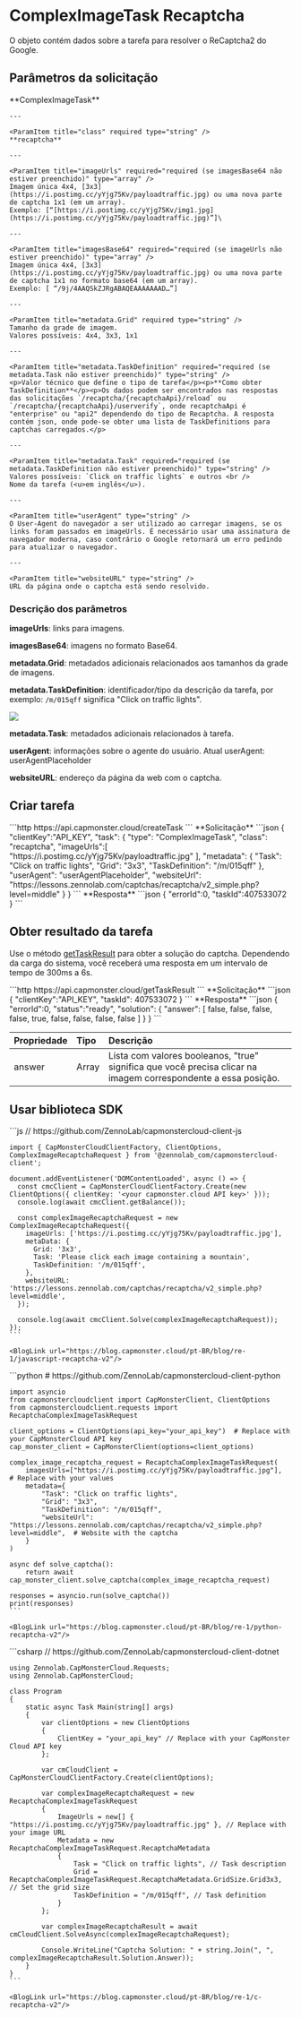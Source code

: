 ﻿---
sidebar_position: 7
sidebar_label: ComplexImageTask Recaptcha
---


# ComplexImageTask Recaptcha

<PriceBlockWrap>
  <PriceBlock title="reCAPTCHA 2 (3x3)" name="recaptcha3x3Image"/>
  <PriceBlock title="reCAPTCHA 2 (3x3)" name="recaptcha3x3DynamicImage"/>
  <PriceBlock title="reCAPTCHA 2 (4x4)" name="recaptcha4x4Image"/>
</PriceBlockWrap>

O objeto contém dados sobre a tarefa para resolver o ReCaptcha2 do Google.

<BlogLink url="https://blog.capmonster.cloud/pt-BR/blog/re-captcha/how-to-bypass-recaptcha-v2-using-capmonster-cloud"/>


## Parâmetros da solicitação
<TabItem value="proxyless" label="RecaptchaV2EnterpriseTaskProxyless (sem proxy)" default className="bordered-panel">
    <ParamItem title="type" required type="string" />
    **ComplexImageTask**

    ---

    <ParamItem title="class" required type="string" />
    **recaptcha**

    ---

    <ParamItem title="imageUrls" required="required (se imagesBase64 não estiver preenchido)" type="array" />
    Imagem única 4x4, [3x3](https://i.postimg.cc/yYjg75Kv/payloadtraffic.jpg) ou uma nova parte de captcha 1x1 (em um array).
    Exemplo: [“[https://i.postimg.cc/yYjg75Kv/img1.jpg](https://i.postimg.cc/yYjg75Kv/payloadtraffic.jpg)”]\

    ---

    <ParamItem title="imagesBase64" required="required (se imageUrls não estiver preenchido)" type="array" />
    Imagem única 4x4, [3x3](https://i.postimg.cc/yYjg75Kv/payloadtraffic.jpg) ou uma nova parte de captcha 1x1 no formato base64 (em um array).
    Exemplo: [ “/9j/4AAQSkZJRgABAQEAAAAAAAD…”]

    ---

    <ParamItem title="metadata.Grid" required type="string" />
    Tamanho da grade de imagem.
    Valores possíveis: 4x4, 3x3, 1x1

    ---

    <ParamItem title="metadata.TaskDefinition" required="required (se metadata.Task não estiver preenchido)" type="string" />
    <p>Valor técnico que define o tipo de tarefa</p><p>**Como obter TaskDefinition**</p><p>Os dados podem ser encontrados nas respostas das solicitações `/recaptcha/{recaptchaApi}/reload` ou `/recaptcha/{recaptchaApi}/userverify`, onde recaptchaApi é "enterprise" ou "api2" dependendo do tipo de Recaptcha. A resposta contém json, onde pode-se obter uma lista de TaskDefinitions para captchas carregados.</p>

    ---

    <ParamItem title="metadata.Task" required="required (se metadata.TaskDefinition não estiver preenchido)" type="string" />
    Valores possíveis: `Click on traffic lights` e outros <br />
    Nome da tarefa (<u>em inglês</u>).

    ---

    <ParamItem title="userAgent" type="string" />
    O User-Agent do navegador a ser utilizado ao carregar imagens, se os links foram passados em imageUrls. É necessário usar uma assinatura de navegador moderna, caso contrário o Google retornará um erro pedindo para atualizar o navegador.

    ---

    <ParamItem title="websiteURL" type="string" />
    URL da página onde o captcha está sendo resolvido.
  </TabItem>

### Descrição dos parâmetros

**imageUrls**: links para imagens.

**imagesBase64**: imagens no formato Base64.

**metadata.Grid**: metadados adicionais relacionados aos tamanhos da grade de imagens.

**metadata.TaskDefinition**: identificador/tipo da descrição da tarefa, por exemplo: `/m/015qff` significa "Click on traffic lights".

![](./images/recaptcha-click/taskdefinition.png)

**metadata.Task**: metadados adicionais relacionados à tarefa.

**userAgent**: informações sobre o agente do usuário. Atual userAgent: userAgentPlaceholder

**websiteURL**: endereço da página da web com o captcha.

<BlogLink url="https://blog.capmonster.cloud/pt-BR/blog/bypass-captcha/dynamic-captcha-parameters-how-to-identify"/>

## Criar tarefa


<TabItem value="proxyless" label="RecaptchaV2TaskProxyless (sem proxy)" default className="method-panel">
<MethodItem>
  ```http
  https://api.capmonster.cloud/createTask
  ```
</MethodItem>
<MethodDescription>
**Solicitação**
```json
{
  "clientKey":"API_KEY",
  "task": {
    "type": "ComplexImageTask",
    "class": "recaptcha",
    "imageUrls":[ "https://i.postimg.cc/yYjg75Kv/payloadtraffic.jpg" ],
    "metadata": {
      "Task": "Click on traffic lights",
      "Grid": "3x3",
      "TaskDefinition": "/m/015qff"
    },
    "userAgent": "userAgentPlaceholder",
    "websiteUrl": "https://lessons.zennolab.com/captchas/recaptcha/v2_simple.php?level=middle"
  }
}
```
**Resposta**
```json
{
  "errorId":0,
  "taskId":407533072
}
```

</MethodDescription>
</TabItem>



## Obter resultado da tarefa
Use o método [getTaskResult](../api/methods/get-task-result.md) para obter a solução do captcha. Dependendo da carga do sistema, você receberá uma resposta em um intervalo de tempo de 300ms a 6s.

<TabItem value="proxyless" label="GeeTestTaskProxyless (sem proxy)" default className="method-panel-full">
    <MethodItem>
```http
https://api.capmonster.cloud/getTaskResult
```
    </MethodItem>
    <MethodDescription>
**Solicitação**
```json
{
  "clientKey":"API_KEY",
  "taskId": 407533072
}
```
**Resposta**
```json
{
  "errorId":0,
  "status":"ready",
  "solution": {
    "answer": [ false, false, false, false, true, false, false, false, false ]
  }
}
```
  </MethodDescription>
  </TabItem>

<br />

|**Propriedade**|**Tipo**|**Descrição**|
| :- | :- | :- |
|answer|Array|Lista com valores booleanos, "true" significa que você precisa clicar na imagem correspondente a essa posição.|

## Usar biblioteca SDK

<Tabs className="full-width-tabs filled-tabs request-tabs" groupId="captcha-type">
  <TabItem value="js" label="JavaScript" default className="method-panel">
    ```js
    // https://github.com/ZennoLab/capmonstercloud-client-js

    import { CapMonsterCloudClientFactory, ClientOptions, ComplexImageRecaptchaRequest } from '@zennolab_com/capmonstercloud-client';

    document.addEventListener('DOMContentLoaded', async () => {
      const cmcClient = CapMonsterCloudClientFactory.Create(new ClientOptions({ clientKey: '<your capmonster.cloud API key>' }));
      console.log(await cmcClient.getBalance());

      const complexImageRecaptchaRequest = new ComplexImageRecaptchaRequest({
        imageUrls: ['https://i.postimg.cc/yYjg75Kv/payloadtraffic.jpg'],
        metaData: {
          Grid: '3x3',
          Task: 'Please click each image containing a mountain',
          TaskDefinition: '/m/015qff',
        },
        websiteURL: 'https://lessons.zennolab.com/captchas/recaptcha/v2_simple.php?level=middle',
      });

      console.log(await cmcClient.Solve(complexImageRecaptchaRequest));
    });
    ```
	
	<BlogLink url="https://blog.capmonster.cloud/pt-BR/blog/re-1/javascript-recaptcha-v2"/>
	
  </TabItem>
  
  <TabItem value="python" label="Python" className="method-panel">
    ```python
    # https://github.com/ZennoLab/capmonstercloud-client-python

    import asyncio
    from capmonstercloudclient import CapMonsterClient, ClientOptions
    from capmonstercloudclient.requests import RecaptchaComplexImageTaskRequest

    client_options = ClientOptions(api_key="your_api_key")  # Replace with your CapMonsterCloud API key
    cap_monster_client = CapMonsterClient(options=client_options)

    complex_image_recaptcha_request = RecaptchaComplexImageTaskRequest(
        imagesUrls=["https://i.postimg.cc/yYjg75Kv/payloadtraffic.jpg"],  # Replace with your values
        metadata={
            "Task": "Click on traffic lights",
            "Grid": "3x3",
            "TaskDefinition": "/m/015qff",
            "websiteUrl": "https://lessons.zennolab.com/captchas/recaptcha/v2_simple.php?level=middle",  # Website with the captcha
        }
    )

    async def solve_captcha():
        return await cap_monster_client.solve_captcha(complex_image_recaptcha_request)

    responses = asyncio.run(solve_captcha())
    print(responses)
    ```
	
	<BlogLink url="https://blog.capmonster.cloud/pt-BR/blog/re-1/python-recaptcha-v2"/>
	
  </TabItem>
  
  <TabItem value="csharp" label="C#" className="method-panel">
    ```csharp
    // https://github.com/ZennoLab/capmonstercloud-client-dotnet

    using Zennolab.CapMonsterCloud.Requests;
    using Zennolab.CapMonsterCloud;

    class Program
    {
        static async Task Main(string[] args)
        {
            var clientOptions = new ClientOptions
            {
                ClientKey = "your_api_key" // Replace with your CapMonster Cloud API key
            };

            var cmCloudClient = CapMonsterCloudClientFactory.Create(clientOptions);

            var complexImageRecaptchaRequest = new RecaptchaComplexImageTaskRequest
            {
                ImageUrls = new[] { "https://i.postimg.cc/yYjg75Kv/payloadtraffic.jpg" }, // Replace with your image URL
                Metadata = new RecaptchaComplexImageTaskRequest.RecaptchaMetadata
                {
                    Task = "Click on traffic lights", // Task description
                    Grid = RecaptchaComplexImageTaskRequest.RecaptchaMetadata.GridSize.Grid3x3, // Set the grid size
                    TaskDefinition = "/m/015qff", // Task definition
                }
            };

            var complexImageRecaptchaResult = await cmCloudClient.SolveAsync(complexImageRecaptchaRequest);

            Console.WriteLine("Captcha Solution: " + string.Join(", ", complexImageRecaptchaResult.Solution.Answer));
        }
    }
    ```
	
	<BlogLink url="https://blog.capmonster.cloud/pt-BR/blog/re-1/c-recaptcha-v2"/>
	
  </TabItem>
</Tabs>
